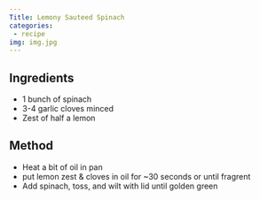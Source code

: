 ```yaml
---
Title: Lemony Sauteed Spinach
categories:
 - recipe
img: img.jpg
---
```


## Ingredients
* 1 bunch of spinach
* 3-4 garlic cloves minced
* Zest of half a lemon

## Method
* Heat a bit of oil in pan
* put lemon zest & cloves in oil for ~30 seconds or until fragrent
* Add spinach, toss, and wilt with lid until golden green
